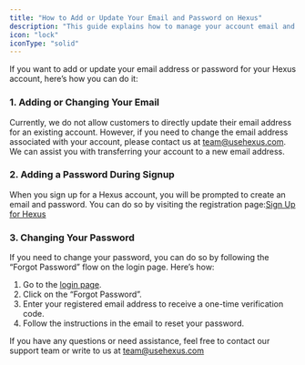 ```yaml
---
title: "How to Add or Update Your Email and Password on Hexus"
description: "This guide explains how to manage your account email and password on Hexus"
icon: "lock"
iconType: "solid"
---
```


If you want to add or update your email address or password for your Hexus account, here’s how you can do it:

### **1. Adding or Changing Your Email**

Currently, we do not allow customers to directly update their email address for an existing account. However, if you need to change the email address associated with your account, please contact us at [team@usehexus.com](mailto:team@usehexus.com). We can assist you with transferring your account to a new email address.

### **2. Adding a Password During Signup**

When you sign up for a Hexus account, you will be prompted to create an email and password. You can do so by visiting the registration page:[<u>Sign Up for Hexus</u>](https://app.usehexus.com/register) 

### **3. Changing Your Password**

If you need to change your password, you can do so by following the “Forgot Password” flow on the login page. Here’s how:

1. Go to the [login page](https://app.usehexus.com/login).
2. Click on the “Forgot Password”.
3. Enter your registered email address to receive a one-time verification code.
4. Follow the instructions in the email to reset your password.

If you have any questions or need assistance, feel free to contact our support team or write to us at [team@usehexus.com](mailto:team@usehexus.com)